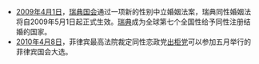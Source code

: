 *[[2009年|2009年]][[4月1日|4月1日]]，[[瑞典国会|瑞典国会]]通过一项新的性别中立婚姻法案，瑞典同性婚姻法将自2009年5月1日起正式生效。[[瑞典|瑞典]]成为全球第七个全国性给予同性注册结婚的国家。
*[[2010年|2010年]][[4月8日|4月8日]]，菲律宾最高法院裁定同性恋政党[[出柜党|出柜党]]可以参加五月举行的菲律宾国会大选。